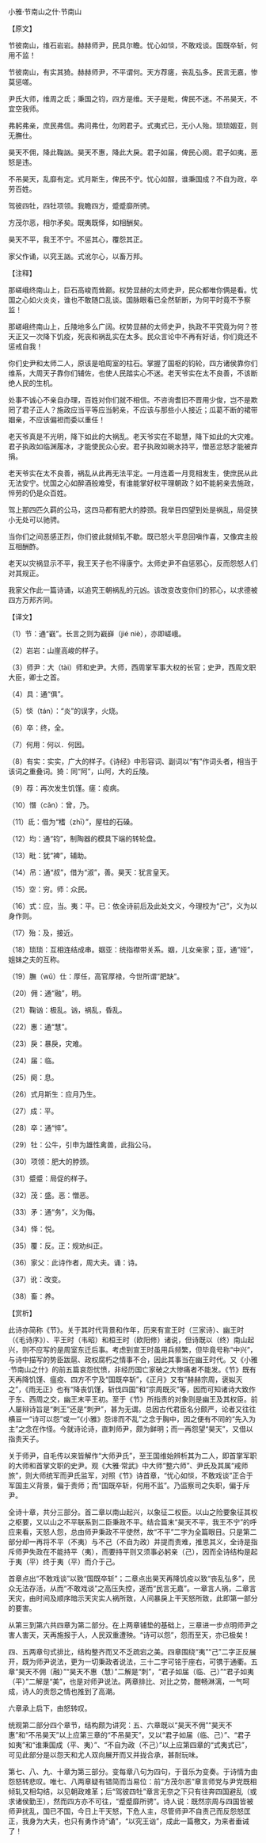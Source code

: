 

小雅·节南山之什·节南山

【原文】

节彼南山，维石岩岩。赫赫师尹，民具尔瞻。忧心如惔，不敢戏谈。国既卒斩，何用不监！

节彼南山，有实其猗。赫赫师尹，不平谓何。天方荐瘥，丧乱弘多。民言无嘉，惨莫惩嗟。

尹氏大师，维周之氐；秉国之钧，四方是维。天子是毗，俾民不迷。不吊昊天，不宜空我师。

弗躬弗亲，庶民弗信。弗问弗仕，勿罔君子。式夷式已，无小人殆。琐琐姻亚，则无膴仕。

昊天不佣，降此鞠訩。昊天不惠，降此大戾。君子如届，俾民心阕。君子如夷，恶怒是违。

不吊昊天，乱靡有定。式月斯生，俾民不宁。忧心如酲，谁秉国成？不自为政，卒劳百姓。

驾彼四牡，四牡项领。我瞻四方，蹙蹙靡所骋。

方茂尔恶，相尔矛矣。既夷既怿，如相酬矣。

昊天不平，我王不宁。不惩其心，覆怨其正。

家父作诵，以究王訩。式讹尔心，以畜万邦。

【注释】

那嵯峨终南山上，巨石高峻而耸巅。权势显赫的太师史尹，民众都唯你俩是看。忧国之心如火炎炎，谁也不敢随口乱谈。国脉眼看已全然斩断，为何平时竟不予察监！

那嵯峨终南山上，丘陵地多么广阔。权势显赫的太师史尹，执政不平究竟为何？苍天正又一次降下饥疫，死丧和祸乱实在太多。民众言论中不再有好话，你们竟还不惩戒自我！

你们史尹和太师二人，原该是咱周室的柱石。掌握了国枢的钧轮，四方诸侯靠你们维系，大周天子靠你们辅佐，也使人民踏实心不迷。老天爷实在太不良善，不该断绝人民的生机。

处事不诚心不亲自办理，百姓对你们就不相信。不咨询耆旧不晋用少俊，岂不是欺罔了君子正人？施政应当平等应当躬亲，不应该与那些小人接近；瓜葛不断的裙带姻亲，不应该偏袒而委以重任！

老天爷真是不光明，降下如此的大祸乱。老天爷实在不聪慧，降下如此的大灾难。君子执政如临渊履冰，才能使民众心安。君子执政如碗水持平，憎恶忿怒才能被弃捐。

老天爷实在太不良善，祸乱从此再无法平定。一月连着一月竞相发生，使庶民从此无法安宁。忧国之心如醉酒般难受，有谁能掌好权平理朝政？如不能躬亲去施政，悴劳的仍是众百姓。

驾上那四匹久羁的公马，这四马都有肥大的脖颈。我举目四望到处是祸乱，局促狭小无处可以驰骋。

当你们之间恶感正烈，你们彼此就倾轧不歇。既已怒火平息回嗔作喜，又像宾主般互相酬酢。

老天以灾祸显示不平，我王天子也不得康宁。太师史尹不自惩邪心，反而怨怒人们对其规正。

我家父作此一篇诗诵，以追究王朝祸乱的元凶。该改变改变你们的邪心，以求德被四方万邦齐同。

【译文】

（1）节：通“巀”。长言之则为巀嶭（jié niè），亦即嵯峨。

（2）岩岩：山崖高峻的样子。

（3）师尹：大（tài）师和史尹。大师，西周掌军事大权的长官；史尹，西周文职大臣，卿士之首。

（4）具：通“俱”。

（5）惔（tán）：“炎”的误字，火烧。

（6）卒：终，全。

（7）何用：何以．何因。

（8）有实：实实，广大的样子。《诗经》中形容词、副词以“有”作词头者，相当于该词之重叠词。猗：同“阿”，山阿，大的丘陵。

（9）荐：再次发生饥馑。瘥：疫病。

（10）憯（cǎn）：曾，乃。

（11）氐：借为“榰（zhī）”，屋柱的石磉。

（12）均：通“钧”，制陶器的模具下端的转轮盘。

（13）毗：犹“裨”，辅助。

（14）吊：通“叔”，借为“淑”，善。昊天：犹言皇天。

（15）空：穷。师：众民。

（16）式：应，当。夷：平。已：依全诗前后及此处文义，今理校为“己”，义为以身作则。

（17）殆：及，接近。

（18）琐琐：互相连结成串。姻亚：统指襟带关系。姻，儿女亲家；亚，通“娅”，姐妹之夫的互称。

（19）膴（wǔ）仕：厚任，高官厚禄，今世所谓“肥缺”。

（20）佣：通“融”，明。

（21）鞠讻：极乱。讻，祸乱，昏乱。

（22）惠：通“慧”。

（23）戾：暴戾，灾难。

（24）届：临。

（25）阕：息。

（26）式月斯生：应月乃生。

（27）成：平。

（28）卒：通“悴”。

（29）牡：公牛，引申为雄性禽兽，此指公马。

（30）项领：肥大的脖颈。

（31）蹙蹙：局促的样子。

（32）茂：盛。恶：憎恶。

（33）矛：通“务”，义为侮。

（34）怿：悦。

（35）覆：反。正：规劝纠正。

（36）家父：此诗作者，周大夫。诵：诗。

（37）讹：改变。

（38）畜：养。

【赏析】

此诗亦简称《节》。关于其时代背景和作年，历来有宣王时（三家诗）、幽王时（《毛诗序》）、平王时（韦昭）和桓王时（欧阳修）诸说，但诗既以（终）南山起兴，则不应写的是周室东迁后事。考虑到宣王时虽用兵频繁，但毕竟号称“中兴”，与诗中描写的势臣跋扈、政权腐朽之情事不合，因此其事当在幽王时代。又《小雅·节南山之什》的前五篇哀怨忧愤，非经历国亡家破之大惨痛者不能发。《节》既有天再降饥馑、瘟疫、四方不宁及“国既卒斩”，《正月》又有“赫赫宗周，褒姒灭之”，《雨无正》也有“降丧饥馑，斩伐四国”和“宗周既灭”等，因而可知诸诗大致作于东、西周之交，幽王末平王初。至于《节》所指责的对象则是幽王及其权臣。前人屡辩诗旨是“剌王”还是“刺尹”，甚为无谓。总因古代君臣名分颇严，论者又往往横亘一“诗可以怨”或一“《小雅》怨诽而不乱”之念于胸中，因之便有不同的“先入为主”之念在作怪。今就诗论诗，直刺师尹，颇为鲜明；而一再怨望“昊天”，又借以指责天子。

关于师尹，自毛传以来皆解作“大师尹氏”，至王国维始辨析其为二人，即首掌军职的大师和首掌文职的史尹。观《大雅·常武》中大师“整六师”、尹氏及其属“戒师旅”，则大师统军而尹氏监军，对照《节》诗首章，“忧心如惔，不敢戏谈”正合于军国主义背景，偏于责师；而“国既卒斩，何用不监”。乃监察司之失职，偏于斥尹。

全诗十章，共分三部分。首二章以南山起兴，以象征二权臣。以山之险要象征其权之枢要，又以山之不平联系到二臣秉政不平。结合篇末“昊天不平，我王不宁”的呼应来看，天怒人怨，总由师尹秉政不平使然，故“不平”二字为全篇眼目。只是第二部分却一再将不平（不夷）与不己（不自为政）并提而责难，推思其义，全诗是指斥师尹失政在不能持平（夷），而要持平则又须事必躬亲（己），因而全诗结构是起于夷（平）终于夷（平）而介于己。

首章点出“不敢戏谈”以致“国既卒斩”；二章点出昊天再降饥疫以致“丧乱弘多”，民众无法存活，从而“不敢戏谈”之高压失控，遂而“民言无嘉”。一章言人祸，二章言天灾，由时间及顺序暗示天灾实人祸所致，人间暴戾上干天怒所致，此即第一部分的要害。

从第三到第六共四章为第二部分。在上两章铺垫的基础上，三章进一步点明师尹之害人害天，天再施报于人，人民双重遭殃。“诗可以怨”，怨而至天，亦已极矣！

四、五两章句式排比，结构整齐而又不乏疏宕之美。四章围绕“夷”“己”二字正反展开，既为师尹说法，更为一切秉政者说法，三十二字可铭于座右，可镌于通衢。五章“昊天不佣（融）”“昊天不惠（慧）”二解是“刺”，“君子如届（临、己）”“君子如夷（平）”二解是“美”，也是对师尹说法。两章排比、对比之势，酣畅淋漓，一气呵成，诗人的责怨之情也推到了高潮。

六章承上启下，由怒转叹。

统观第二部分四个章节，结构颇为讲究：五、六章既以“昊天不佣”“昊天不惠”和“不吊昊天”以上应第三章的“不吊昊天”，又以“君子如届（临、己）”、“君子如夷”和“谁秉国成（平、夷）”、“不自为政（不己）”以上应第四章的“式夷式已”，可见此部分是以怨天和尤人双向展开而又并拢合承，甚耐玩味。

第七、八、九、十章为第三部分。变每章八句为四句，于音乐为变奏。于诗情为由怨怒转悲叹。唯七、八两章疑有错简而当易位：前“方茂尔恶”章言师党与尹党既相倾轧又相勾结，以见朝政难革；后“驾彼四牡”章言无奈之下只有往奔四国避乱（或求诸侯勤王），然而四方亦不可往，“蹙蹙靡所骋”。诗人说：既然宗周与四国皆被师尹扰乱，国已不国，今日上干天怒，下危人主，尽管师尹不自责己而反怨怒匡正，我身为大夫，也只有勇作诗“诵”，“以究王讻”，成此一篇檄文，为来者垂诫了！

